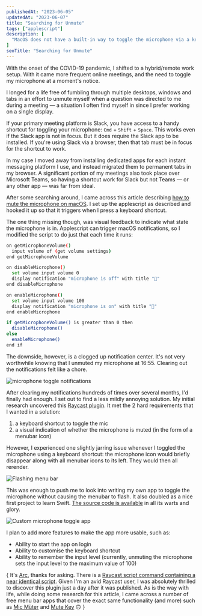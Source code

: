 ```yaml
---
publishedAt: "2023-06-05"
updatedAt: "2023-06-07"
title: "Searching for Unmute"
tags: ["applescript"]
description: [
  "MacOS does not have a built-in way to toggle the microphone via a keyboard shortcut. A year-long search for a bare-bones solution ensued."
]
seoTitle: "Searching for Unmute"
---
```



With the onset of the COVID-19 pandemic, I shifted to a hybrid/remote work setup. With it came more frequent online meetings, and the need to toggle my microphone at a moment's notice.

I longed for a life free of fumbling through multiple desktops, windows and tabs in an effort to unmute myself when a question was directed to me during a meeting &mdash; a situation I often find myself in since I prefer working on a single display.

If your primary meeting platform is Slack, you have access to a handy shortcut for toggling your microphone: `Cmd` + `Shift` + `Space`. This works even if the Slack app is not in focus. But it does require the Slack app to be installed. If you're using Slack via a browser, then that tab must be in focus for the shortcut to work.

In my case I moved away from installing dedicated apps for each instant messaging platform I use, and instead migrated them to permanent tabs in my browser<FootnoteTrigger index={1} />. A significant portion of my meetings also took place over Microsoft Teams, so having a shortcut work for Slack but not Teams &mdash; or any other app &mdash; was far from ideal.

After some searching around, I came across this article describing [how to mute the microphone on macOS](https://medium.com/macoclock/how-in-the-bleep-do-i-mute-my-mic-anywhere-on-macos-d2fa1185b13). I set up the applescript<FootnoteTrigger index={2} /> as described and hooked it up so that it triggers when I press a keyboard shortcut.

The one thing missing though, was visual feedback to indicate what state the microphone is in. Applescript can trigger macOS notifications, so I modified the script to do just that each time it runs:

```sh {7,12}
on getMicrophoneVolume()
  input volume of (get volume settings)
end getMicrophoneVolume

on disableMicrophone()
  set volume input volume 0
  display notification "microphone is off" with title "🙊"
end disableMicrophone

on enableMicrophone()
  set volume input volume 100
  display notification "microphone is on" with title "🎤"
end enableMicrophone

if getMicrophoneVolume() is greater than 0 then
  disableMicrophone()
else
  enableMicrophone()
end if
```

The downside, however, is a clogged up notification center. It's not very worthwhile knowing that I unmuted my microphone at 16:55. Clearing out the notifications felt like a chore.

<Image alt="microphone toggle notifications" src="notifications.gif" />

After clearing my notifications hundreds of times over several months, I'd finally had enough. I set out to find a less mildly annoying solution. My initial research uncovered this [Raycast plugin](https://www.raycast.com/Quentin23Soleil/mute-microphone)<FootnoteTrigger index={3} />. It met the 2 hard requirements that I wanted in a solution:
1. a keyboard shortcut to toggle the mic
2. a visual indication of whether the microphone is muted (in the form of a menubar icon)

However, I experienced one slightly jarring issue whenever I toggled the microphone using a keyboard shortcut: the microphone icon would briefly disappear along with all menubar icons to its left. They would then all rerender.

<Image alt="Flashing menu bar" src="flashing-menubar.gif" />

This was enough to push me to look into writing my own app<FootnoteTrigger index={4} /> to toggle the microphone without causing the menubar to flash. It also doubled as a nice first project to learn Swift. [The source code is available](https://git.sr.ht/~croccifixio/mic-toggle) in all its warts and glory.

<Image alt="Custom microphone toggle app" src="mic-toggle.gif" />

I plan to add more features to make the app more usable, such as:
- Ability to start the app on login
- Ability to customise the keyboard shortcut
- Ability to remember the input level (currently, unmuting the microphone sets the input level to the maximum value of 100)

{<FootnoteList>
  <FootnoteListItem index={1}>
		It's <a href="https://arc.net" rel="nofollow">Arc</a>, thanks for asking.
  </FootnoteListItem>
  <FootnoteListItem index={2}>
		There is a <a href="https://github.com/raycast/script-commands/blob/master/commands/system/audio/toggle-mic.applescript" rel="nofollow">Raycast script command containing a near identical script</a>.
  </FootnoteListItem>
  <FootnoteListItem index={3}>
		Given I'm an avid Raycast user, I was absolutely thrilled to discover this plugin just a day after it was published.
  </FootnoteListItem>
  <FootnoteListItem index={4}>
		As is the way with life, while doing some research for this article, I came across a number of free menu bar apps that cover the exact same functionality (and more) such as <a href="https://www.widgetworx.com/v2/#projects" rel="nofollow">Mic Müter</a> and <a href="https://apps.apple.com/us/app/mutekey/id1509590766" rel="nofollow">Mute Key</a> 🙃
	</FootnoteListItem>
</FootnoteList>}
